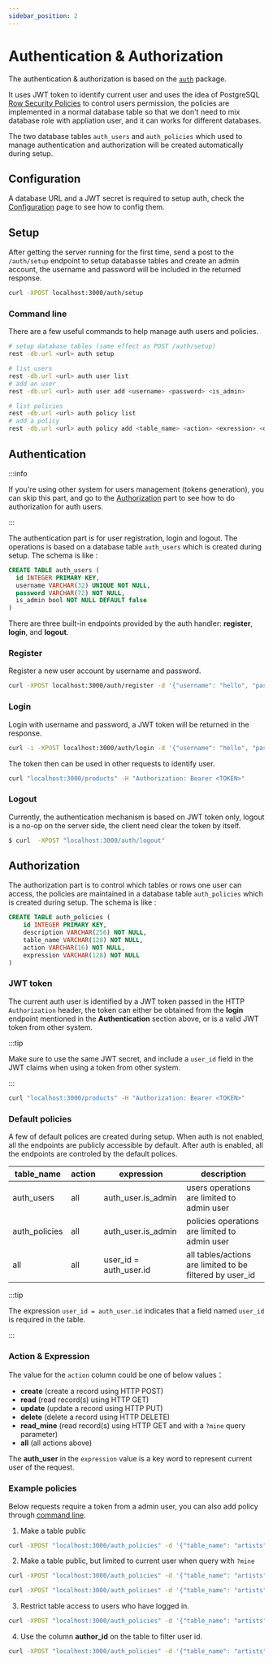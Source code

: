 ```yaml
---
sidebar_position: 2
---
```



# Authentication & Authorization

The authentication & authorization is based on the [`auth`](https://github.com/rest-go/rest/tree/main/pkg/auth) package.

It uses JWT token to identify current user and uses the idea of PostgreSQL [Row Security Policies](https://www.postgresql.org/docs/current/ddl-rowsecurity.html) to control users permission, the policies are implemented in a normal database table so that we don't need to mix database role with appliation user, and it can works for different databases. 

The two database tables `auth_users` and `auth_policies` which used to manage authentication and authorization will be created automatically during setup.

## Configuration

A database URL and a JWT secret is required to setup auth, check the [Configuration](/docs/getting-started/configuration) page to see how to config them.

## Setup

After getting the server running for the first time, send a post to the `/auth/setup` endpoint to setup databasse tables and create an admin account, the username and password will be included in the returned response.

```bash
curl -XPOST localhost:3000/auth/setup
```

### Command line

There are a few useful commands to help manage auth users and policies.

```bash
# setup database tables (same effect as POST /auth/setup)
rest -db.url <url> auth setup

# list users
rest -db.url <url> auth user list
# add an user
rest -db.url <url> auth user add <username> <password> <is_admin>

# list policies
rest -db.url <url> auth policy list
# add a policy
rest -db.url <url> auth policy add <table_name> <action> <exression> <description>
```

## Authentication

:::info

If you're using other system for users management (tokens generation), you can skip this part, and go to the [Authorization](/docs/guides/auth#authorization) part to see how to do authorization for auth users.

:::

The authentication part is for user registration, login and logout. The operations is based on a database table `auth_users` which is created during setup. The schema is like :
```sql
CREATE TABLE auth_users (
  id INTEGER PRIMARY KEY,
  username VARCHAR(32) UNIQUE NOT NULL,
  password VARCHAR(72) NOT NULL,
  is_admin bool NOT NULL DEFAULT false
)
```

There are three built-in endpoints provided by the auth handler: **register**, **login**, and **logout**.

### Register

Register a new user account by username and password.

``` bash
curl -XPOST localhost:3000/auth/register -d '{"username": "hello", "password":"world"}'
```

### Login

Login with username and password, a JWT token will be returned in the response.

```bash
curl -i -XPOST localhost:3000/auth/login -d '{"username": "hello", "password":"world"}
```

The token then can be used in other requests to identify user. 

```bash
curl "localhost:3000/products" -H "Authorization: Bearer <TOKEN>"
```


### Logout

Currently, the authentication mechanism is based on JWT token only, logout is a no-op on the
server side, the client need clear the token by itself.

```bash
$ curl  -XPOST "localhost:3000/auth/logout"
```


## Authorization

The authorization part is to control which tables or rows one user can access, the policies are maintained in a database table `auth_policies` which is created during setup. The schema is like :

```sql
CREATE TABLE auth_policies (
	id INTEGER PRIMARY KEY,
	description VARCHAR(256) NOT NULL,
	table_name VARCHAR(128) NOT NULL,
	action VARCHAR(16) NOT NULL,
	expression VARCHAR(128) NOT NULL
)
```


  
### JWT token

The current auth user is identified by a JWT token passed in the HTTP `Authorization` header, the token can either be obtained from the **login** endpoint mentioned in the **Authentication** section above, or is a valid JWT token from other system.

:::tip

Make sure to use the same JWT secret, and include a `user_id` field  in the JWT claims when using a token from other system.

:::

```bash
curl "localhost:3000/products" -H "Authorization: Bearer <TOKEN>"
```

### Default policies

A few of default polices are created during setup. When auth is not enabled, all the endpoints are publicly accessible by default. After auth is enabled, all the endpoints are controled by the default polices.

| table_name | action | expression | description |
|---|---|---|---|
| auth_users    | all | auth_user.is_admin | users operations are limited to admin user |
| auth_policies | all | auth_user.is_admin | policies operations are limited to admin user |
| all           | all | user_id = auth_user.id | all tables/actions are limited to be filtered by user_id |

:::tip

The expression `user_id = auth_user.id` indicates that a field named `user_id` is required in the table.

:::

### Action & Expression

The value for the `action` column could be one of below values：

- **create** (create a record using HTTP POST)
- **read**   (read record(s) using HTTP GET)
- **update** (update a record using HTTP PUT)
- **delete** (delete a record using HTTP DELETE)
- **read_mine**   (read record(s) using HTTP GET and with a `?mine` query parameter)
- **all**   (all actions above)

The **auth_user** in the `expression` value is a key word to represent current user of the request.

### Example policies

Below requests require a token from a admin user, you can also add policy through [command line](/docs/guides/auth#command-line).

1. Make a table public

```bash
curl -XPOST "localhost:3000/auth_policies" -d '{"table_name": "artists", "action": "all", "expression":"", "description":"make artists public"}'
```

2. Make a table public, but limited to current user when query with `?mine`

```bash
curl -XPOST "localhost:3000/auth_policies" -d '{"table_name": "artists", "action": "all", "expression":"", "description":"make artists public, but limit read_mine"}'

curl -XPOST "localhost:3000/auth_policies" -d '{"table_name": "artists", "action": "read_mine", "expression":"user_id=auth_user.id", "description":"make artists public, but limit read_mine"}'
```

3. Restrict table access to users who have logged in.

```bash
curl -XPOST "localhost:3000/auth_policies" -d '{"table_name": "artists", "action": "all", "expression":"auth_user.is_authenticated", "description":"restrict table access to users who have logged in"}'
```

4. Use the column **author_id** on the table to filter user id.

```bash
curl -XPOST "localhost:3000/auth_policies" -d '{"table_name": "artists", "action": "all", "expression":"author_id=auth_user.id","description":"use author_id column"}'
```
